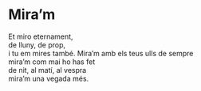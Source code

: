 # Mira'm {-}

Et miro eternament,<br>
de lluny, de prop,<br>
i tu em mires també.
Mira'm amb els teus ulls de sempre<br>
mira'm com mai ho has fet<br>
de nit, al matí, al vespra<br>
mira'm una vegada més.
